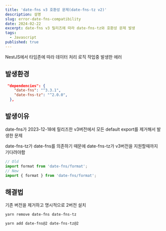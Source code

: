 ```yaml
---
title: 'date-fns v3 호환성 문제(date-fns-tz v2)'
description: 설명
slug: error-date-fns-compatibility
date: 2024-02-22
excerpt: date-fns v3 릴리즈에 따라 date-fns-tz와 호환성 문제 발생
tags:
  - Javascript
published: true
---
```


NestJS에서 타임존에 따라 데이터 처리 로직 작업중 발생한 에러

## 발생환경

```json
 "dependencies": {
    "date-fns": "^3.3.1",
    "date-fns-tz": "^2.0.0",
  },
```

## 발생이유

date-fns가 2023-12-18에 릴리즈한 v3버전에서 모든 default export를 제거해서 발생한 문제

date-fns-tz가 date-fns를 의존하기 때문에 date-fns-tz가 v3버전을 지원할때까지 기다려야함

```ts
// Old
import format from 'date-fns/format';
// New
import { format } from 'date-fns/format';
```

## 해결법

기존 버전을 제거하고 명시적으로 2버전 설치

```bash
yarn remove date-fns date-fns-tz

yarn add date-fns@2 date-fns-tz@2
```
